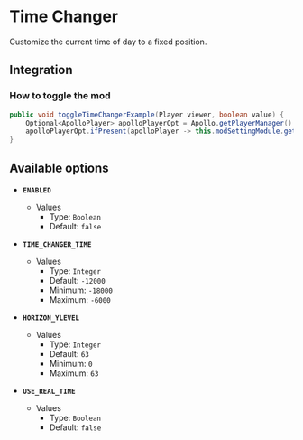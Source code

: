 # Time Changer

Customize the current time of day to a fixed position.

## Integration

### How to toggle the mod

```java
public void toggleTimeChangerExample(Player viewer, boolean value) {
    Optional<ApolloPlayer> apolloPlayerOpt = Apollo.getPlayerManager().getPlayer(viewer.getUniqueId());
    apolloPlayerOpt.ifPresent(apolloPlayer -> this.modSettingModule.getOptions().set(apolloPlayer, ModTimeChanger.ENABLED, value));
}
```

## Available options

- __`ENABLED`__
    - Values
        - Type: `Boolean`
        - Default: `false`

- __`TIME_CHANGER_TIME`__
    - Values
        - Type: `Integer`
        - Default: `-12000`
        - Minimum: `-18000`
        - Maximum: `-6000`

- __`HORIZON_YLEVEL`__
    - Values
        - Type: `Integer`
        - Default: `63`
        - Minimum: `0`
        - Maximum: `63`

- __`USE_REAL_TIME`__
    - Values
        - Type: `Boolean`
        - Default: `false`


